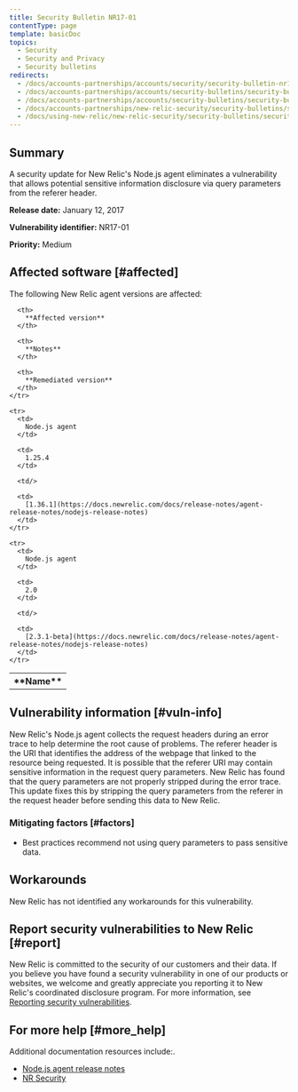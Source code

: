 ```yaml
---
title: Security Bulletin NR17-01
contentType: page
template: basicDoc
topics:
  - Security
  - Security and Privacy
  - Security bulletins
redirects:
  - /docs/accounts-partnerships/accounts/security/security-bulletin-nr17-01-low
  - /docs/accounts-partnerships/accounts/security-bulletins/security-bulletin-nr17-01-low
  - /docs/accounts-partnerships/accounts/security-bulletins/security-bulletin-nr17-01
  - /docs/accounts-partnerships/new-relic-security/security-bulletins/security-bulletin-nr17-01
  - /docs/using-new-relic/new-relic-security/security-bulletins/security-bulletin-nr17-01
---
```


## Summary

A security update for New Relic's Node.js agent eliminates a vulnerability that allows potential sensitive information disclosure via query parameters from the referer header.

**Release date:** January 12, 2017

**Vulnerability identifier:** NR17-01

**Priority:** Medium

## Affected software [#affected]

The following New Relic agent versions are affected:

<Table>
  <tbody>
    <tr>
      <th>
        **Name**
      </th>

      <th>
        **Affected version**
      </th>

      <th>
        **Notes**
      </th>

      <th>
        **Remediated version**
      </th>
    </tr>

    <tr>
      <td>
        Node.js agent
      </td>

      <td>
        1.25.4
      </td>

      <td/>

      <td>
        [1.36.1](https://docs.newrelic.com/docs/release-notes/agent-release-notes/nodejs-release-notes)
      </td>
    </tr>

    <tr>
      <td>
        Node.js agent
      </td>

      <td>
        2.0
      </td>

      <td/>

      <td>
        [2.3.1-beta](https://docs.newrelic.com/docs/release-notes/agent-release-notes/nodejs-release-notes)
      </td>
    </tr>
  </tbody>
</Table>

## Vulnerability information [#vuln-info]

New Relic's Node.js agent collects the request headers during an error trace to help determine the root cause of problems. The referer header is the URI that identifies the address of the webpage that linked to the resource being requested. It is possible that the referer URI may contain sensitive information in the request query parameters. New Relic has found that the query parameters are not properly stripped during the error trace. This update fixes this by stripping the query parameters from the referer in the request header before sending this data to New Relic.

### Mitigating factors [#factors]

* Best practices recommend not using query parameters to pass sensitive data.

## Workarounds

New Relic has not identified any workarounds for this vulnerability.

## Report security vulnerabilities to New Relic [#report]

New Relic is committed to the security of our customers and their data. If you believe you have found a security vulnerability in one of our products or websites, we welcome and greatly appreciate you reporting it to New Relic's coordinated disclosure program. For more information, see [Reporting security vulnerabilities](/docs/security/new-relic-security/data-privacy/reporting-security-vulnerabilities).

## For more help [#more_help]

Additional documentation resources include:.

* [Node.js agent release notes](https://docs.newrelic.com/docs/release-notes/agent-release-notes/nodejs-release-notes)
* [NR Security](https://newrelic.com/why-new-relic/security "Link opens in a new window.")

